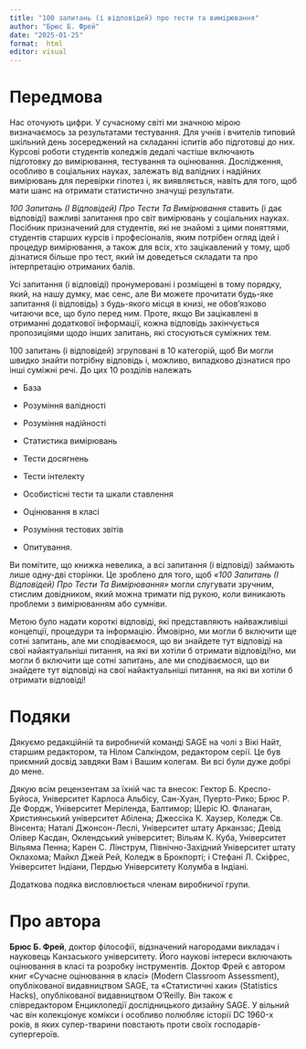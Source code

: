 ---
title: "100 запитань (і відповідей) про тести та вимірювання"
author: "Брюс Б. Фрей"
date: "2025-01-25"
format:  html
editor: visual
---

# Передмова

Нас оточують цифри. У сучасному світі ми значною мірою визначаємось за результатами тестування. Для учнів і вчителів типовий шкільний день зосереджений на складанні іспитів або підготовці до них. Курсові роботи студентів коледжів дедалі частіше включають підготовку до вимірювання, тестування та оцінювання. Дослідження, особливо в соціальних науках, залежать від валідних і надійних вимірювань для перевірки гіпотез і, як виявляється, навіть для того, щоб мати шанс на отримати статистично значущі результати.

*100 Запитань (І Відповідей) Про Тести Та Вимірювання* ставить (і дає відповіді) важливі запитання про світ вимірювань у соціальних науках. Посібник призначений для студентів, які не знайомі з цими поняттями, студентів старших курсів і професіоналів, яким потрібен огляд ідей і процедур вимірювання, а також для всіх, хто зацікавлений у тому, щоб дізнатися більше про тест, який їм доведеться складати та про інтерпретацію отриманих балів.

Усі запитання (і відповіді) пронумеровані і розміщені в тому порядку, який, на нашу думку, має сенс, але Ви можете прочитати будь-яке запитання (і відповідь) з будь-якого місця в книзі, не обов'язково читаючи все, що було перед ним. Проте, якщо Ви зацікавлені в отриманні додаткової інформації, кожна відповідь закінчується пропозиціями щодо інших запитань, які стосуються суміжних тем.

100 запитань (і відповідей) згруповані в 10 категорій, щоб Ви могли швидко знайти потрібну відповідь і, можливо, випадково дізнатися про інші суміжні речі. До цих 10 розділів належать

-   База

-   Розуміння валідності

-   Розуміння надійності

-   Статистика вимірювань

-   Тести досягнень

-   Тести інтелекту

-   Особистісні тести та шкали ставлення

-   Оцінювання в класі

-   Розуміння тестових звітів

-   Опитування.

Ви помітите, що книжка невелика, а всі запитання (і відповіді) займають лише одну-дві сторінки. Це зроблено для того, щоб *«100 Запитань (І Відповідей) Про Тести Та Вимірювання»* могли слугувати зручним, стислим довідником, який можна тримати під рукою, коли виникають проблеми з вимірюванням або сумніви.

Метою було надати короткі відповіді, які представляють найважливіші концепції, процедури та інформацію. Ймовірно, ми могли б включити ще сотні запитань, але ми сподіваємося, що ви знайдете тут відповіді на свої найактуальніші питання, на які ви хотіли б отримати відповіді!но, ми могли б включити ще сотні запитань, але ми сподіваємося, що ви знайдете тут відповіді на свої найактуальніші питання, на які ви хотіли б отримати відповіді!

# Подяки

Дякуємо редакційній та виробничій команді SAGE на чолі з Вікі Найт, старшим редактором, та Нілом Салкіндом, редактором серії. Це був приємний досвід завдяки Вам і Вашим колегам. Ви всі були дуже добрі до мене.

Дякую всім рецензентам за їхній час та внесок: Гектор Б. Креспо-Буйоса, Університет Карлоса Альбісу, Сан-Хуан, Пуерто-Рико; Брюс Р. Де Фордж, Університет Меріленда, Балтимор; Шеріс Ю. Фланаган, Християнський університет Абілена; Джессіка К. Хаузер, Коледж Св. Вінсента; Наталі Джонсон-Леслі, Університет штату Арканзас; Девід Олівер Касдан, Оклендський університет; Вільям К. Куба, Університет Вільяма Пенна; Карен С. Лінструм, Північно-Західний Університет штату Оклахома; Майкл Джей Рей, Коледж в Брокпорті; і Стефані Л. Скіфрес, Університет Індіани, Пердью Університету Колумба в Індіані.

Додаткова подяка висловлюється членам виробничої групи.

# Про автора

**Брюс Б. Фрей**, доктор філософії, відзначений нагородами викладач і науковець Канзаського університету. Його наукові інтереси включають оцінювання в класі та розробку інструментів. Доктор Фрей є автором книг «Сучасне оцінювання в класі» (Modern Classroom Assessment), опублікованої видавництвом SAGE, та «Статистичні хаки» (Statistics Hacks), опублікованої видавництвом O'Reilly. Він також є співредактором Енциклопедії дослідницького дизайну SAGE. У вільний час він колекціонує комікси і особливо полюбляє історії DC 1960-х років, в яких супер-тварини повстають проти своїх господарів-супергероїв.
